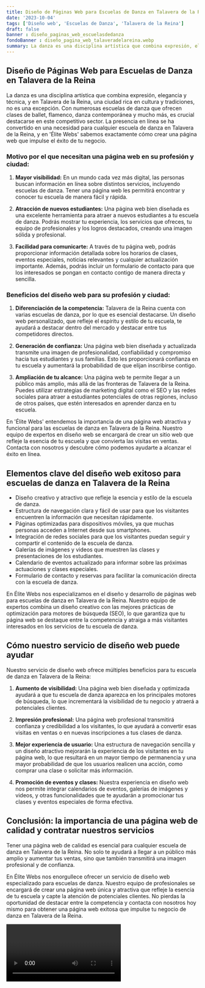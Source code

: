 ```yaml
---
title: Diseño de Páginas Web para Escuelas de Danza en Talavera de la Reina
date: '2023-10-04'
tags: ['Diseño web', 'Escuelas de Danza', 'Talavera de la Reina']
draft: false
banner : diseño_paginas_web_escuelasdedanza
fondoBanner : diseño_pagina_web_talaveradelareina.webp
summary: La danza es una disciplina artística que combina expresión, elegancia y técnica, y en Talavera de la Reina, una ciudad rica en cultura y tradiciones, no es una excepción. Con numerosas escuelas de danza que ofrecen clases de ballet, flamenco, danza contemporánea y mucho más, es crucial destacarse en este competitivo sector. La presencia en línea se ha convertido en una necesidad para cualquier escuela de danza en Talavera de la Reina, y en 'Élite Webs' sabemos exactamente cómo crear una página web que impulse el éxito de tu negocio.
---
```


## Diseño de Páginas Web para Escuelas de Danza en Talavera de la Reina

La danza es una disciplina artística que combina expresión, elegancia y técnica, y en Talavera de la Reina, una ciudad rica en cultura y tradiciones, no es una excepción. Con numerosas escuelas de danza que ofrecen clases de ballet, flamenco, danza contemporánea y mucho más, es crucial destacarse en este competitivo sector. La presencia en línea se ha convertido en una necesidad para cualquier escuela de danza en Talavera de la Reina, y en 'Élite Webs' sabemos exactamente cómo crear una página web que impulse el éxito de tu negocio.

### Motivo por el que necesitan una página web en su profesión y ciudad:

1. **Mayor visibilidad:** En un mundo cada vez más digital, las personas buscan información en línea sobre distintos servicios, incluyendo escuelas de danza. Tener una página web les permitirá encontrar y conocer tu escuela de manera fácil y rápida.

2. **Atracción de nuevos estudiantes:** Una página web bien diseñada es una excelente herramienta para atraer a nuevos estudiantes a tu escuela de danza. Podrás mostrar tu experiencia, los servicios que ofreces, tu equipo de profesionales y los logros destacados, creando una imagen sólida y profesional.

3. **Facilidad para comunicarte:** A través de tu página web, podrás proporcionar información detallada sobre los horarios de clases, eventos especiales, noticias relevantes y cualquier actualización importante. Además, podrás incluir un formulario de contacto para que los interesados se pongan en contacto contigo de manera directa y sencilla.

### Beneficios del diseño web para su profesión y ciudad:

1. **Diferenciación de la competencia:** Talavera de la Reina cuenta con varias escuelas de danza, por lo que es esencial destacarse. Un diseño web personalizado, que refleje el espíritu y estilo de tu escuela, te ayudará a destacar dentro del mercado y destacar entre tus competidores directos.

2. **Generación de confianza:** Una página web bien diseñada y actualizada transmite una imagen de profesionalidad, confiabilidad y compromiso hacia tus estudiantes y sus familias. Esto les proporcionará confianza en tu escuela y aumentará la probabilidad de que elijan inscribirse contigo.

3. **Ampliación de tu alcance:** Una página web te permite llegar a un público más amplio, más allá de las fronteras de Talavera de la Reina. Puedes utilizar estrategias de marketing digital como el SEO y las redes sociales para atraer a estudiantes potenciales de otras regiones, incluso de otros países, que estén interesados en aprender danza en tu escuela.

En 'Élite Webs' entendemos la importancia de una página web atractiva y funcional para las escuelas de danza en Talavera de la Reina. Nuestro equipo de expertos en diseño web se encargará de crear un sitio web que refleje la esencia de tu escuela y que convierta las visitas en ventas. Contacta con nosotros y descubre cómo podemos ayudarte a alcanzar el éxito en línea.

<GifSeo />

<Cta />

## Elementos clave del diseño web exitoso para escuelas de danza en Talavera de la Reina

- Diseño creativo y atractivo que refleje la esencia y estilo de la escuela de danza.
- Estructura de navegación clara y fácil de usar para que los visitantes encuentren la información que necesitan rápidamente.
- Páginas optimizadas para dispositivos móviles, ya que muchas personas acceden a Internet desde sus smartphones.
- Integración de redes sociales para que los visitantes puedan seguir y compartir el contenido de la escuela de danza.
- Galerías de imágenes y videos que muestren las clases y presentaciones de los estudiantes.
- Calendario de eventos actualizado para informar sobre las próximas actuaciones y clases especiales.
- Formulario de contacto y reservas para facilitar la comunicación directa con la escuela de danza.

En Élite Webs nos especializamos en el diseño y desarrollo de páginas web para escuelas de danza en Talavera de la Reina. Nuestro equipo de expertos combina un diseño creativo con las mejores prácticas de optimización para motores de búsqueda (SEO), lo que garantiza que tu página web se destaque entre la competencia y atraiga a más visitantes interesados en los servicios de tu escuela de danza.

## Cómo nuestro servicio de diseño web puede ayudar

Nuestro servicio de diseño web ofrece múltiples beneficios para tu escuela de danza en Talavera de la Reina:

1. **Aumento de visibilidad:** Una página web bien diseñada y optimizada ayudará a que tu escuela de danza aparezca en los principales motores de búsqueda, lo que incrementará la visibilidad de tu negocio y atraerá a potenciales clientes.

2. **Impresión profesional:** Una página web profesional transmitirá confianza y credibilidad a los visitantes, lo que ayudará a convertir esas visitas en ventas o en nuevas inscripciones a tus clases de danza.

3. **Mejor experiencia de usuario:** Una estructura de navegación sencilla y un diseño atractivo mejorarán la experiencia de los visitantes en tu página web, lo que resultará en un mayor tiempo de permanencia y una mayor probabilidad de que los usuarios realicen una acción, como comprar una clase o solicitar más información.

4. **Promoción de eventos y clases:** Nuestra experiencia en diseño web nos permite integrar calendarios de eventos, galerías de imágenes y videos, y otras funcionalidades que te ayudarán a promocionar tus clases y eventos especiales de forma efectiva.

## Conclusión: la importancia de una página web de calidad y contratar nuestros servicios

Tener una página web de calidad es esencial para cualquier escuela de danza en Talavera de la Reina. No solo te ayudará a llegar a un público más amplio y aumentar tus ventas, sino que también transmitirá una imagen profesional y de confianza.

En Élite Webs nos enorgullece ofrecer un servicio de diseño web especializado para escuelas de danza. Nuestro equipo de profesionales se encargará de crear una página web única y atractiva que refleje la esencia de tu escuela y capte la atención de potenciales clientes. No pierdas la oportunidad de destacar entre la competencia y contacta con nosotros hoy mismo para obtener una página web exitosa que impulse tu negocio de danza en Talavera de la Reina.

<Video />

<CtaBot job='Escuelas de Danza' city='Talavera de la Reina'/>

<Gmaps query='Talavera de la Reina+españa+maps' />